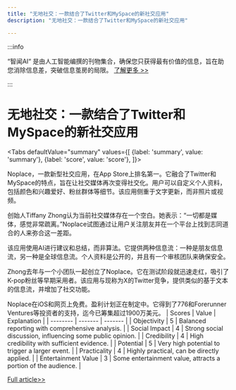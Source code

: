```yaml
---
title: "无地社交：一款结合了Twitter和MySpace的新社交应用"
description: "无地社交：一款结合了Twitter和MySpace的新社交应用"

---
```



:::info

“智闻AI“ 是由人工智能编撰的刊物集合，确保您只获得最有价值的信息，旨在助您消除信息差，突破信息茧房的局限。  [了解更多 >>](/)

:::

# 无地社交：一款结合了Twitter和MySpace的新社交应用


<Tabs
	defaultValue="summary"
	values={[
	{label: 'summary', value: 'summary'},
	{label: 'score', value: 'score'},
]}>
<TabItem value="summary">


Noplace，一款新型社交应用，在App Store上排名第一。它融合了Twitter和MySpace的特点，旨在让社交媒体再次变得社交化。用户可以自定义个人资料，包括颜色和兴趣爱好、粉丝群体等细节。该应用侧重于文字更新，而非照片或视频。

创始人Tiffany Zhong认为当前社交媒体存在一个空白。她表示：“一切都是媒体，感觉非常疏离。”Noplace试图通过让用户关注朋友并在一个平台上找到志同道合的人来弥合这一差距。

该应用使用AI进行建议和总结，而非算法。它提供两种信息流：一种是朋友信息流，另一种是全球信息流。个人资料是公开的，并且有一个审核团队来确保安全。

Zhong去年与一个小团队一起创立了Noplace。它在测试阶段就迅速走红，吸引了K-pop粉丝等早期采用者。该应用与现称为X的Twitter竞争，提供类似的基于文本的信息流，并增加了社交功能。

Noplace在iOS和网页上免费。盈利计划正在制定中。它得到了776和Forerunner Ventures等投资者的支持，迄今已筹集超过1900万美元。
</TabItem>
<TabItem value="score">
	| Scores     | Value   | Explanation |
	| -------- | ------- | ------- |
	| Objectivity  | 5    | Balanced reporting with comprehensive analysis.    |
	| Social Impact | 4     | Strong social discussion, influencing some public opinion.    |
	| Credibility    | 4    | High credibility with sufficient evidence.    |
	| Potential    | 5    | Very high potential to trigger a larger event.    |
	| Practicality    | 4    | Highly practical, can be directly applied.    |
	| Entertainment Value    | 3    | Some entertainment value, attracts a portion of the audience.    |
</TabItem>
</Tabs>

[Full article>>](https://techcrunch.com/2024/07/03/noplace-a-mashup-of-twitter-and-myspace-for-gen-z-hits-no-1-on-the-app-store/)

